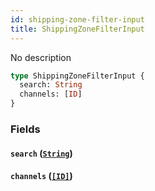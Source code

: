 ```yaml
---
id: shipping-zone-filter-input
title: ShippingZoneFilterInput
---
```


No description

```graphql
type ShippingZoneFilterInput {
  search: String
  channels: [ID]
}
```

### Fields

#### `search` ([`String`](/developer/api-reference/scalars/string))

#### `channels` ([`[ID]`](/developer/api-reference/scalars/id))
